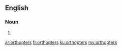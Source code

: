 ==English==

===Noun===
{{head|en|plural}}

# {{plural of|orthopter|lang=en|nocat=1}}

[[ar:orthopters]]
[[fr:orthopters]]
[[ku:orthopters]]
[[my:orthopters]]